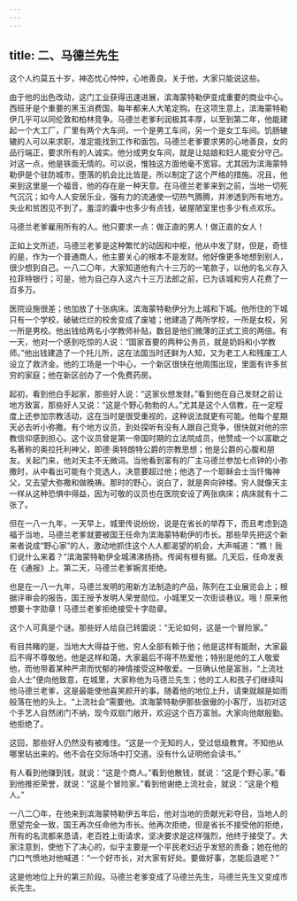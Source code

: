 ```yaml
---
---
---
```

title: 二、马德兰先生
---




这个人约莫五十岁，神态忧心忡忡，心地善良。关于他，大家只能说这些。

由于他的出色改动，这门工业获得迅速进展，滨海蒙特勒伊变成重要的商业中心。西班牙是个重要的黑玉消费国，每年都来人大笔定购。在这项生意上，滨海蒙特勒伊几乎可以同伦敦和柏林竞争。马德兰老爹利润极其丰厚，以至到第二年，他能建起一个大工厂，厂里有两个大车间，一个是男工车间，另一个是女工车间。饥肠辘辘的人可以来求职，准定能找到工作和面包。马德兰老爹要求男的心地善良，女的品行端正，要求所有的人诚实。他分成男女车间，就是让姑娘和妇人能安分守己。对这一点，他是铁面无情的。可以说，惟独这方面他毫不宽容。尤其因为滨海蒙特勒伊是个驻防城市，堕落的机会比比皆是，所以制定了这个严格的措施。况且，他来到这里是一个福音，他的存在是一种天意。在马德兰老爹来到之前，当地一切死气沉沉；如今人人安居乐业，强有力的流通使一切热气腾腾，并渗透到所有地方。失业和贫困见不到了。羞涩的囊中也多少有点钱，破屋陋室里也多少有点欢乐。

马德兰老爹雇用所有的人。他只要求一点：做正直的男人！做正直的女人！

正如上文所述，马德兰老爹是这种繁忙的动因和中枢，他从中发了财，但是，奇怪的是，作为一个普通商人，他主要关心的根本不是发财。他好像更多地想到别人，很少想到自己。一八二〇年，大家知道他有六十三万的一笔款子，以他的名义存入拉菲特银行；可是，他为自己存入这六十三万法郎之前，已为该城和穷人花费了一百多万。

医院设施很差；他加放了十张病床。滨海蒙特勒伊分为上城和下城。他所住的下城只有一个学校，破破烂烂的校舍变成了废墟；他建造了两所学校，一所是女校，另一所是男校。他出钱给两名小学教师补贴，数目是他们微薄的正式工资的两倍。有一天，他对一个感到吃惊的人说：“国家首要的两种公务员，就是奶妈和小学教师。”他出钱建造了一个托儿所，这在法国当时还鲜为人知，又为老工人和残废工人设立了救济金。他的工场是一个中心，一个新区很快在他周围出现，里面有许多贫穷的家庭；他在新区创办了一个免费药房。

起初，看到他白手起家，那些好人说：“这家伙想发财。”看到他在自己发财之前让地方致富，那些好人又说：“这是个野心勃勃的人。”尤其是这个人信教，在一定程度上还参加宗教活动，这在当时是很受重视的，这种说法就更有可能。他每个星期天必去听小弥撒。有个地方议员，到处探听有没有人跟自己竞争，很快就对他的宗教信仰感到担心。这个议员曾是第一帝国时期的立法院成员，他赞成一个以富歇之名著称的奥拉托利神父，即德·奥特朗特公爵的宗教思想；他是公爵的心腹和朋友。关起门来，他对天主不无微词。当他看到富有的厂主马德兰参加七点钟的小弥撒时，从中看出可能有个竞选人，决意要超过他；他选了一个耶稣会士当忏悔神父，又去望大弥撒和做晚祷。那时的野心，说白了，就是奔向钟楼。穷人就像天主一样从这种恐惧中得益，因为可敬的议员也在医院安设了两张病床；病床就有十二张了。

但在一八一九年，一天早上，城里传说纷纷，说是在省长的举荐下，而且考虑到造福于当地，马德兰老爹就要被国王任命为滨海蒙特勒伊的市长。那些早先把这个新来者说成“野心家”的人，激动地抓住这个人人都渴望的机会，大声喊道：“瞧！我们说什么来着？”滨海蒙特勒伊全城沸沸扬扬。传闻有根有据。几天后，任命发表在《通报》上。第二天，马德兰老爹婉言拒绝。

也是在一八一九年，马德兰发明的用新方法制造的产品，陈列在工业展览会上；根据评审会的报告，国王授予发明人荣誉勋位。小城里又一次街谈巷议。哦！原来他想要十字勋章！马德兰老爹拒绝接受十字勋章。

这个人可真是个谜。那些好人给自己转圜说：“无论如何，这是一个冒险家。”

有目共睹的是，当地大大得益于他，穷人全部有赖于他；他是这样有能耐，大家最后不得不尊敬他，他是这样和蔼，大家最后不得不热爱他；特别是他的工人敬爱他，而他带着某种严肃而忧郁的神情接受这种敬爱。一旦确认他是富翁，“上流社会人士”便向他致意，在城里，大家称他为马德兰先生；他的工人和孩子们继续叫他马德兰老爹，这是最能使他喜笑颜开的事。随着他的地位上升，请柬就越是如雨般落在他的头上。“上流社会”需要他。滨海蒙特勒伊那些倨傲的小客厅，当初对这个手艺人自然闭门不纳，现今双扇门敞开，欢迎这个百万富翁。大家向他献殷勤。他拒绝了。

这回，那些好人仍然没有被难住。“这是一个无知的人，受过低级教育。不知他从哪里钻出来的。他不会在交际场中打交道。没有什么证明他会读书。”

有人看到他赚到钱，就说：“这是个商人。”看到他散钱，就说：“这是个野心家。”看到他推拒荣誉，就说：“这是个冒险家。”看到他谢绝上流社会，就说：“这是个粗人。”

一八二〇年，在他来到滨海蒙特勒伊五年后，他对当地的贡献光彩夺目，当地人的愿望完全一致，国王再次任命他为市长。他再次拒绝，但是省长不接受他的拒绝，所有的名流都来恳请，老百姓上街请求，坚决要求是这样强烈，他终于接受了。大家注意到，使他下了决心的，似乎主要是一个平民老妇近乎发怒的责备；她在他的门口气愤地对他喊道：“一个好市长，对大家有好处。要做好事，怎能后退呢？”

这是他地位上升的第三阶段。马德兰老爹变成了马德兰先生，马德兰先生又变成市长先生。